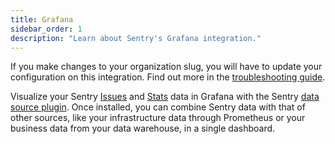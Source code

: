 ```yaml
---
title: Grafana
sidebar_order: 1
description: "Learn about Sentry's Grafana integration."
---
```


<Alert level="warning">

If you make changes to your organization slug, you will have to update your configuration on this integration. Find out more in the [troubleshooting guide](/product/integrations/troubleshooting).

</Alert>

Visualize your Sentry [Issues](/product/issues/) and [Stats](/product/stats/) data in Grafana with the Sentry [data source plugin](https://grafana.com/grafana/plugins/grafana-sentry-datasource/). Once installed, you can combine Sentry data with that of other sources, like your infrastructure data through Prometheus or your business data from your data warehouse, in a single dashboard.
